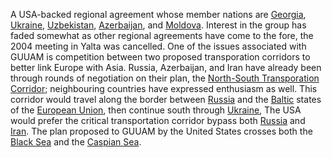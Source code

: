 A USA-backed regional agreement whose member nations are [[Georgia]], [[Ukraine]], [[Uzbekistan]], [[Azerbaijan]], and [[Moldova]].  Interest in the group has faded somewhat as other regional agreements have come to the fore, the 2004 meeting in Yalta was cancelled.  One of the issues associated with GUUAM is competition between two proposed transporation corridors to better link Europe with Asia.  Russia, Azerbaijan, and Iran have already been through rounds of negotiation on their plan, the [[North-South Transporation Corridor]]; neighbouring countries have expressed enthusiasm as well.  This corridor would travel along the border between [[Russia]] and the [[Baltic]] states of the [[European Union]], then continue south through [[Ukraine]], The USA would prefer the critical transportation corridor bypass both [[Russia]] and [[Iran]].  The plan proposed to GUUAM by the United States crosses both the [[Black Sea]] and the [[Caspian Sea]].